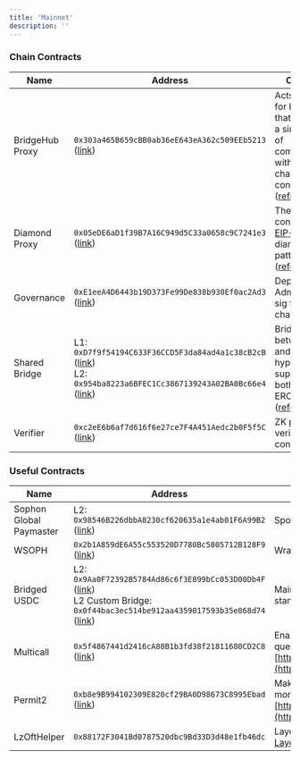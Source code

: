 ```yaml
---
title: 'Mainnet'
description: ''
---
```


### Chain Contracts

| Name | Address | Comment |
|------|---------|---------|
| BridgeHub Proxy | `0x303a465B659cBB0ab36eE643eA362c509EEb5213` ([link](https://etherscan.io/address/0x303a465B659cBB0ab36eE643eA362c509EEb5213)) | Acts as a hub for bridges, so that they have a single point of communication with all ZK chain contracts ([reference](https://docs.zksync.io/zk-stack/components/shared-bridges#components-bridgehub)) |
| Diamond Proxy | `0x05eDE6aD1f39B7A16C949d5C33a0658c9C7241e3` ([link](https://etherscan.io/address/0x05eDE6aD1f39B7A16C949d5C33a0658c9C7241e3)) | The main contract uses [EIP-2535](https://eips.ethereum.org/EIPS/eip-2535) diamond proxy pattern ([reference](https://docs.zksync.io/build/developer-reference/era-contracts/l1-contracts#diamondproxy)) |
| Governance | `0xE1eeA4D6443b19D373Fe99De838b930Ef0ac2Ad3` ([link](https://etherscan.io/address/0xE1eeA4D6443b19D373Fe99De838b930Ef0ac2Ad3)) | Deployer and Admin multi-sig for ZK chains |
| Shared Bridge | L1: `0xD7f9f54194C633F36CCD5F3da84ad4a1c38cB2cB` ([link](https://etherscan.io/address/0xD7f9f54194C633F36CCD5F3da84ad4a1c38cB2cB))<br/>L2: `0x954ba8223a6BFEC1Cc3867139243A02BA0Bc66e4` ([link](https://explorer.sophon.xyz/address/0x954ba8223a6BFEC1Cc3867139243A02BA0Bc66e4)) | Bridges assets between L1 and hyperchains, supporting both ETH and ERC20 tokens ([reference](https://docs.zksync.io/zk-stack/components/shared-bridges)) |
| Verifier | `0xc2eE6b6af7d616f6e27ce7F4A451Aedc2b0F5f5C` ([link](https://etherscan.io/address/0xc2eE6b6af7d616f6e27ce7F4A451Aedc2b0F5f5C)) | ZK proof verifier contract |

### Useful Contracts

| Name | Address | Comment |
|------|---------|---------|
| Sophon Global Paymaster | L2: `0x98546B226dbbA8230cf620635a1e4ab01F6A99B2` ([link](https://explorer.sophon.xyz/address/0x98546B226dbbA8230cf620635a1e4ab01F6A99B2)) | Sponsors all transactions |
| WSOPH | `0x2b1A859dE6A55c553520D7780Bc5805712B128F9` ([link](https://explorer.sophon.xyz/address/0x2b1A859dE6A55c553520D7780Bc5805712B128F9)) | Wrapped SOPH |
| Bridged USDC | L2: `0x9Aa0F72392B5784Ad86c6f3E899bCc053D00Db4F` ([link](https://explorer.sophon.xyz/address/0x9Aa0F72392B5784Ad86c6f3E899bCc053D00Db4F))<br/>L2 Custom Bridge: `0x0f44bac3ec514be912aa4359017593b35e868d74` ([link](https://explorer.sophon.xyz/address/0x0f44bac3ec514be912aa4359017593b35e868d74)) | Main USDC contract - Follows Circle standard |
| Multicall | `0x5f4867441d2416cA88B1b3fd38f21811680CD2C8` ([link](https://explorer.sophon.xyz/address/0x5f4867441d2416cA88B1b3fd38f21811680CD2C8)) | Enables more efficient contract querying: [https://github.com/mds1/multicall](https://github.com/mds1/multicall) |
| Permit2 | `0xb8e9B994102309E820cf29BA0D98673C8995Ebad` ([link](https://explorer.sophon.xyz/address/0xb8e9B994102309E820cf29BA0D98673C8995Ebad)) | Makes token approvals easier and more secure: [https://github.com/Uniswap/permit2](https://github.com/Uniswap/permit2) |
| LzOftHelper | `0x88172F3041Bd0787520dbc9Bd33D3d48e1fb46dc` | LayerZero OFT Helper contract - See [LayerZero Integration](/build/tokens/layerzero_integration) |